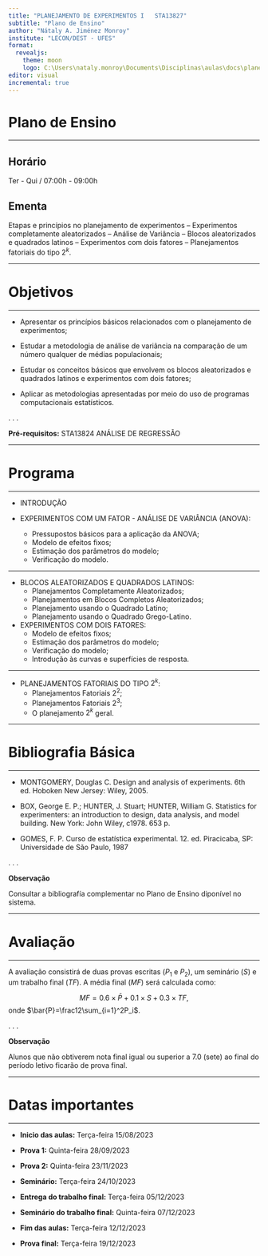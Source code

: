 ```yaml
---
title: "PLANEJAMENTO DE EXPERIMENTOS I   STA13827"
subtitle: "Plano de Ensino"
author: "Nátaly A. Jiménez Monroy"
institute: "LECON/DEST - UFES"
format: 
  revealjs:
    theme: moon
    logo: C:\Users\nataly.monroy\Documents\Disciplinas\aulas\docs\planejamento\images\logo_lecon.png
editor: visual
incremental: true  
---
```


# Plano de Ensino {transition="fade" transition-speed="slow"}

---

## Horário

Ter - Qui / 07:00h - 09:00h


## Ementa

Etapas e princípios no planejamento de experimentos -- Experimentos completamente aleatorizados -- Análise de Variância -- Blocos aleatorizados e quadrados latinos -- Experimentos com dois fatores -- Planejamentos fatoriais do tipo $2^k$.

---

# Objetivos

---

-   Apresentar os princípios básicos relacionados com o planejamento de experimentos;

-   Estudar a metodologia de análise de variância na comparação de um número qualquer de médias populacionais;

-   Estudar os conceitos básicos que envolvem os blocos aleatorizados e quadrados latinos e experimentos com dois fatores;

-   Aplicar as metodologias apresentadas por meio do uso de programas computacionais estatísticos.

. . .

**Pré-requisitos:** STA13824 ANÁLISE DE REGRESSÃO

---

# Programa {transition="fade" transition-speed="fast"}

---

-   INTRODUÇÃO

-   EXPERIMENTOS COM UM FATOR - ANÁLISE DE VARIÂNCIA (ANOVA):

    -   Pressupostos básicos para a aplicação da ANOVA;
    -   Modelo de efeitos fixos;
    -   Estimação dos parâmetros do modelo;
    -   Verificação do modelo.

---

-   BLOCOS ALEATORIZADOS E QUADRADOS LATINOS:
    -   Planejamentos Completamente Aleatorizados;
    -   Planejamentos em Blocos Completos Aleatorizados;
    -   Planejamento usando o Quadrado Latino;
    -   Planejamento usando o Quadrado Grego-Latino.
-   EXPERIMENTOS COM DOIS FATORES:
    -   Modelo de efeitos fixos;
    -   Estimação dos parâmetros do modelo;
    -   Verificação do modelo;
    -   Introdução às curvas e superfícies de resposta.

---

-   PLANEJAMENTOS FATORIAIS DO TIPO $2^k$:
    -   Planejamentos Fatoriais $2^2$;
    -   Planejamentos Fatoriais $2^3$;
    -   O planejamento $2^k$ geral.

---

# Bibliografia Básica

---

-   MONTGOMERY, Douglas C. Design and analysis of experiments. 6th ed. Hoboken New Jersey: Wiley, 2005.

-   BOX, George E. P.; HUNTER, J. Stuart; HUNTER, William G. Statistics for experimenters: an introduction to design, data analysis, and model building. New York: John Wiley, c1978. 653 p.

-   GOMES, F. P. Curso de estatística experimental. 12. ed. Piracicaba, SP: Universidade de São Paulo, 1987

. . .

**Observação** 

Consultar a bibliografía complementar no Plano de Ensino diponível no sistema.

---

# Avaliação

---

A avaliação consistirá de duas provas escritas ($P_1$ e $P_2$), um seminário ($S$) e um trabalho final ($TF$). A média final ($MF$) será calculada como:

$$MF=0.6\times \bar{P} + 0.1\times S + 0.3\times TF,$$ onde $\bar{P}=\frac12\sum_{i=1}^2P_i$.

. . .

**Observação**

Alunos que não obtiverem nota final igual ou superior a $7.0$ (sete) ao final do período letivo ficarão de prova final.

---

# Datas importantes

---

-   **Inicio das aulas:** Terça-feira 15/08/2023

-   **Prova 1:** Quinta-feira 28/09/2023

-   **Prova 2:** Quinta-feira 23/11/2023

-   **Seminário:** Terça-feira 24/10/2023

-   **Entrega do trabalho final:** Terça-feira 05/12/2023

-   **Seminário do trabalho final:** Quinta-feira 07/12/2023

-   **Fim das aulas:** Terça-feira 12/12/2023

-   **Prova final:** Terça-feira 19/12/2023
